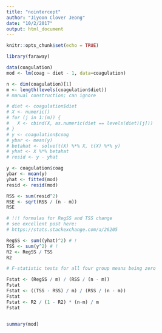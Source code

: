 ```yaml
---
title: "nointercept"
author: "Jiyoon Clover Jeong"
date: "10/2/2017"
output: html_document
---
```


```r
knitr::opts_chunk$set(echo = TRUE)
```

```r
library(faraway)

data(coagulation)
mod <- lm(coag ~ diet - 1, data=coagulation)

n <- dim(coagulation)[1]
m <- length(levels(coagulation$diet))
# manual construction; can ignore

# diet <- coagulation$diet
# X <- numeric()
# for (j in 1:(m)) {
#   X <- cbind(X, as.numeric(diet == levels(diet)[j]))
# }
# y <- coagulation$coag
# ybar <- mean(y)
# betahat <- solve(t(X) %*% X, t(X) %*% y)
# yhat <- X %*% betahat
# resid <- y - yhat

y <- coagulation$coag
ybar <- mean(y)
yhat <- fitted(mod)
resid <- resid(mod)

RSS <- sum(resid^2)
RSE <- sqrt(RSS / (n - m))
RSE

# !!! formulas for RegSS and TSS change
# see excellent post here:
# https://stats.stackexchange.com/a/26205

RegSS <- sum((yhat)^2) # !
TSS <- sum(y^2) # !
R2 <- RegSS / TSS
R2

# F-statistic tests for all four group means being zero

Fstat <- (RegSS / m) / (RSS / (n - m))
Fstat
Fstat <- ((TSS - RSS) / m) / (RSS / (n - m))
Fstat
Fstat <- R2 / (1 - R2) * (n-m) / m
Fstat


summary(mod)




```